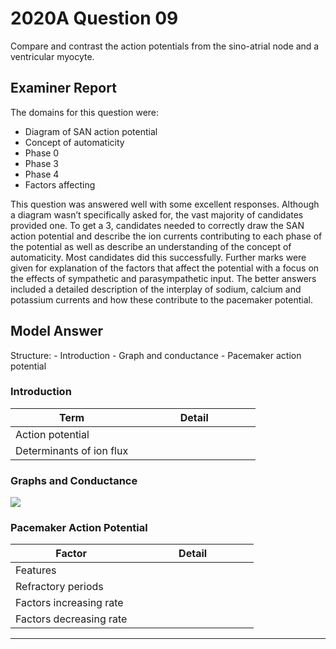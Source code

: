 # 2020A Question 09 

Compare and contrast the action potentials from the sino-atrial node and a ventricular myocyte.


## Examiner Report

The domains for this question were:

* Diagram of SAN action potential
* Concept of automaticity
* Phase 0
* Phase 3
* Phase 4
* Factors affecting


This question was answered well with some excellent responses. Although a diagram wasn't specifically asked for, the vast majority of candidates provided one. To get a 3, candidates needed to correctly draw the SAN action potential and describe the ion currents contributing to each phase of the potential as well as describe an understanding of the concept of automaticity. Most candidates did this successfully. Further marks were given for explanation of the factors that affect the potential with a focus on the effects of sympathetic and parasympathetic input. The better answers included a detailed description of the interplay of sodium, calcium and potassium currents and how these contribute to the pacemaker potential.

## Model Answer

Structure:
- Introduction
- Graph and conductance
- Pacemaker action potential

### Introduction


|Term|Detail|
| -- | -- |
|Action potential|<p>- Allows rapid, co-ordinated signaling</p><p>- Rapid depolarisation followed by repolarization</p><p>- Ion channels cycle through resting → Activated → Inactivated states</p>|
|Determinants of ion flux|<p>- Channel permeability: Voltage dependent</p><p>- Electrochemical gradients</p><p>&emsp;- Na^+^ and Ca^2+^ into cell, K^+^ out of cell</p><p>&emsp;- Mainly due to Na^+^K^+^ATPase</p>|

### Graphs and Conductance

<img src="/resources/pacemaker-phases.svg">


### Pacemaker Action Potential


|Factor|Detail|
| -- | -- |
|Features|<p>- Automaticity</p><p>&emsp;- i.e. Intrinsic, rhythmic, frequent depolaristion and contraction</p><p>&emsp;- HCN channel produces ‘funny current’ – i.e. mixed Na^+^ and K^+^ influx</p><p>&emsp;- [cAMP] ∝ If ∝ slope of phase 4 ∝ heart rate</p><p>&emsp;- Note depth of repolarisation ∝ IK ∝ 1/(heart rate)</p><p>- Post-repolarisation refractoriness </p><p>&emsp;- RRP extends into phase 4</p>|
|Refractory periods|<p>- ERP: Insufficient HCN and Ca^2+^ channels resting; action potential (AP) impossible</p><p>- RRP: Enough HCN and Ca^2+^ channels resting but fewer than normal; AP possible with higher than normal stimulus</p>|
|Factors increasing rate|<p>- ↑ SNS → ↑ If = ↑ iCa^2+^ > iK^+^ → ↑ Steepness all slopes, especially phase 4</p><p>- ↑ Temp → ↑ Cell metabolic rate (enzymes, pumps)</p><p>- ↓ K^+^ → Less hyperpolarisation</p><p>- Neonate: ↑ Resting HR (fixed stroke volume)</p>|
|Factors decreasing rate|<p>- ↑ PSNS: → ↓ If, ↑ IK → ↓ Steepness phase 4, increased hyperpolarisation</p><p>- ↓ Temp → ↓ Cell metabolic rate (enzymes, pumps)</p><p>- Hypoxia → Failure of Na^+^K^+^ATPase, unable to repolarize cell, HCN not reactivated</p><p>- Elderly: Fibrous/fatty change in conduction system, ↓ β~1~ adrenoceptors</p>|


--- 

